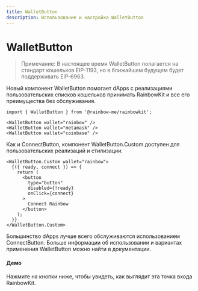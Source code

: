 ```yaml
---
title: WalletButton
description: Использование и настройка WalletButton
---
```


# WalletButton

> Примечание: В настоящее время WalletButton полагается на стандарт кошельков EIP-1193, но в ближайшем будущем будет поддерживать EIP-6963.

Новый компонент WalletButton помогает dApps с реализациями пользовательских списков кошельков принимать RainbowKit и все его преимущества без обслуживания.

```tsx
import { WalletButton } from '@rainbow-me/rainbowkit';

<WalletButton wallet="rainbow" />
<WalletButton wallet="metamask" />
<WalletButton wallet="coinbase" />
```

Как и ConnectButton, компонент WalletButton.Custom доступен для пользовательских реализаций и стилизации.

```tsx
<WalletButton.Custom wallet="rainbow">
  {({ ready, connect }) => {
    return (
      <button
        type="button"
        disabled={!ready}
        onClick={connect}
      >
        Connect Rainbow
      </button>
    );
  }}
</WalletButton.Custom>
```

Большинство dApps лучше всего обслуживаются использованием ConnectButton. Больше информации об использовании и вариантах применения WalletButton можно найти в документации.

#### Демо

Нажмите на кнопки ниже, чтобы увидеть, как выглядит эта точка входа RainbowKit.

<WalletButtonDemo />
